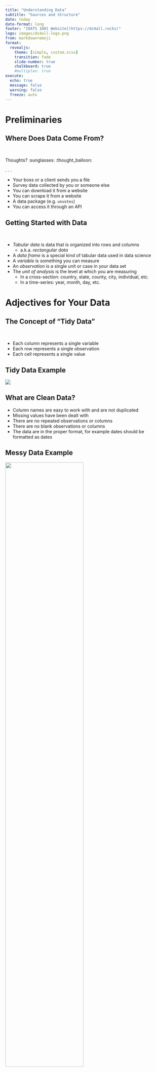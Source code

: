 ```yaml
---
title: "Understanding Data"
subtitle: "Sources and Structure"
date: today
date-format: long
footer: "[DATS 1001 Website](https://ds4all.rocks)"
logo: images/ds4all-logo.png
from: markdown+emoji
format:
  revealjs:
    theme: [simple, custom.scss]
    transition: fade
    slide-number: true
    chalkboard: true
    #multiplex: true
execute:
  echo: true
  message: false
  warning: false
  freeze: auto
---
```


# Preliminaries

## Where Does Data Come From?

<br>

Thoughts? :sunglasses: :thought_balloon:

. . .

:::{.incremental}
- Your boss or a client sends you a file
- Survey data collected by you or someone else 
- You can download it from a website 
- You can scrape it from a website
- A data package (e.g. `unvotes`)
- You can access it through an API
:::

## Getting Started with Data {.smaller}

<br>

::: {.incremental}
- *Tabular data* is data that is organized into rows and columns
  - a.k.a. *rectangular data*
- A *data frame* is a special kind of tabular data used in data science
- A *variable* is something you can measure 
- An *observation* is a single unit or case in your data set
- The *unit of analysis* is the level at which you are measuring
  - In a cross-section: country, state, county, city, individual, etc.
  - In a time-series: year, month, day, etc.
:::

# Adjectives for Your Data

## The Concept of "Tidy Data"

<br>

- Each column represents a single variable
- Each row represents a single observation
- Each cell represents a single value

## Tidy Data Example

![](images/tidy_data.jpg)

## What are Clean Data?

- Column names are easy to work with and are not duplicated
- Missing values have been dealt with
- There are no repeated observations or columns
- There are no blank observations or columns
- The data are in the proper format, for example dates should be formatted as dates

## Messy Data Example

![](images/messy_wb_data.jpg){width=70%}

## Which of These is Likely Tidy/Clean?

<br>

- Your boss or a client sends you a file
- Survey data collected by you or someone else 
- You can download it from a website 
- You can scrape it from a website
- A curated collection (e.g. `unvotes`)
- You can access it through an API

## How Do We Get Tidy/Clean Data? 

<br>

- Get lucky and find it
- Wrangle it ourselves
- Use a package where it has been wrangled for us
- Download via an API

# Reading Data

## Read Data into R

<br>

- Use `read_csv()` function from `readr` package
- `readr` package is part of the `tidyverse`
- Can do more with it than base R functions

## R Code Review {.smaller}

<br>

::: {.incremental}
- `<-` is the assignment operator
  - Use it to assign values to objects
- `#` is the comment operator
  - Use it to comment out code or add comments
  - Different function than in markdown text
- To call a library, use `library()` and name of library
  - name of library does not have to be in quotes, e.g. `library(readr)`
  - only when you install it, e.g. `install.packages("readr")`
:::

## Read Data into R

<br>

```r
#| label: read_data1
#| eval: false
#| code-line-numbers: "|1|2-3|5"

# load libraries
library(readr)
library(dplry)

dem_summary <- read_csv("data/dem_summary.csv") #notice file path

glimpse(dem_summary)
```

## Viewing the Data in R

<br>

Use `glimpse()` to see the columns and data types:

```r
#| label: read_data2
#| code-line-numbers: "7"

# load libraries
library(readr)
library(dplyr)

dem_summary <- read_csv("data/dem_summary.csv")

glimpse(dem_summary)
```

# 

Or use `View()` or click on the name of the object in your Environment tab to see the data in a spreadsheet:

![](images/view_df.gif){fig-align="center"}

## Try It Yourself!

- Open the CSV file to see what it looks like
- Then use this code to read it into R and view it

```r
#| label: read_data3
#| eval: false

# load libraries
library(readr)
library(dplyr)

dem_summary <- read_csv("data/dem_summary.csv")

glimpse(dem_summary)
```

```r
#| label: timer1
#| echo: false

library(countdown)
countdown(minutes = 5, 
          id = "timer1", 
          bottom = "10%", 
          right = "10%",
          color_border = "#fff",
          color_text = "#fff",
          color_running_background = "#42affa",
          color_running_text = "black",
          color_finished_background = "#E5D19D",
          color_finished_text = "#00264A")
```

## Write a New CSV File

<br>

Now try writing the same data to a file with a different name

```r
#| label: write_data
#| eval: false

write_csv(dem_summary, "data/your_new_file_name.csv") 
```

```r
#| label: timer2
#| echo: false

library(countdown)
countdown(minutes = 2, 
          id = "timer2", 
          bottom = "10%", 
          right = "10%")
```

# Excel Files

## Read in Excel File

<br>

```r
#| label: read_excel
#| eval: false

library(readxl)

dem_summary <- read_excel("data/dem_summary.xlsx")

glimpse(dem_summary)
```

## Try With Excel

<br>

- Read in the Excel file
- Follow same steps as with CSV file
  - use `read_excel()` to read in the data
  - install and experiment with [writexl](https://cran.r-project.org/web/packages/writexl/index.html)

```r
#| label: timer3
#| echo: false

library(countdown)
countdown(minutes = 5, 
          id = "timer3", 
          bottom = "10%", 
          right = "10%")
```

# Google Sheets

## Import Data from Google Sheets

<br>

- Can use `googlesheets4`
- Have a look at [these Gapminder data](https://docs.google.com/spreadsheets/d/1U6Cf_qEOhiR9AZqTqS3mbMF3zt2db48ZP5v3rkrAEJY/edit?gid=780868077#gid=780868077)
- Use `gs4_deauth()` to authenticate
- Then use `read_sheet()` to read in the data

## Example Code

<br>

```r
#| label: gs_data1

library(googlesheets4)

# Deauthorize to access public sheets without credentials
gs4_deauth()

# Read in the gapminder Africa data
gapminder_data <- read_sheet("1U6Cf_qEOhiR9AZqTqS3mbMF3zt2db48ZP5v3rkrAEJY")
```

## Or... 

<br>

```r
#| label: gs_data2
#| eval: false

library(googlesheets4)

# Deauthorize to access public sheets without credentials
gs4_deauth()

# Read in the gapminder Africa data
gapminder_data <- read_sheet("1U6Cf_qEOhiR9AZqTqS3mbMF3zt2db48ZP5v3rkrAEJY")
```

## Or...

<br>

```r
#| label: gs_data3
#| eval: false

library(googlesheets4)

# Deauthorize to access public sheets without credentials
gs4_deauth()

# Read in the gapminder Africa data
gapminder_data <- googledrive::drive_get("gapminder") |>
  read_sheet()
```

## Try It Yourself!

<br>

- Use the code above to read in the data
- Try reading in Gapminder data for a different country

```r
#| label: timer4
#| echo: false

library(countdown)
countdown(minutes = 5, 
          id = "timer4", 
          bottom = "10%", 
          right = "10%")
```

## Find Your Own Data

<br>

- Visit [kaggle.com](https://www.kaggle.com/datasets) 
- Find a dataset you like
- Download it as a CSV
- Upload to your Posit Cloud project
- Read it into R
- Explore with `glimpse()` and `View()`

```r
#| label: timer5
#| echo: false

library(countdown)
countdown(minutes = 5, 
          id = "timer5", 
          bottom = "10%", 
          right = "10%")
```

